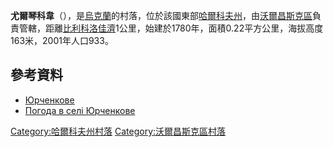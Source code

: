 {{Infobox settlement
|image_skyline=Yurchenkove wiev from road Т 2104.jpg
}} 
{{coord|50|11|19|N|37|5|32|E|scale:100000_region:UA|display=title}}

'''尤爾琴科韋'''（{{lang-uk|Юрченкове}}），是[[烏克蘭|烏克蘭]]的村落，位於該國東部[[哈爾科夫州|哈爾科夫州]]，由[[沃爾昌斯克區|沃爾昌斯克區]]負責管轄，距離[[比利科洛佳濟|比利科洛佳濟]]1公里，始建於1780年，面積0.22平方公里，海拔高度163米，2001年人口933。

==參考資料==
* [http://gska2.rada.gov.ua/pls/z7502/A005?rdat1=09.01.2009&rf7571=32846 Юрченкове]{{dead link|date=2017年12月 |bot=InternetArchiveBot |fix-attempted=yes }}
* [http://weather.in.ua/ua/har'kovskaja/29378 Погода в селі Юрченкове] {{Wayback|url=http://weather.in.ua/ua/har'kovskaja/29378 |date=20160323040446 }}

{{DEFAULTSORT:Юрченкове}}
[[Category:哈爾科夫州村落|Category:哈爾科夫州村落]]
[[Category:沃爾昌斯克區村落|Category:沃爾昌斯克區村落]]


{{Kharkiv-geo-stub}}